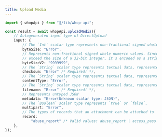 ```yaml
---
title: Upload Media
---
```


```typescript
import { whopApi } from "@/lib/whop-api";

const result = await whopApi.uploadMedia({
	// Autogenerated input type of DirectUpload
	input: {
		// The `Int` scalar type represents non-fractional signed whole numeric values. Int can represent values between -(2^31) and 2^31 - 1.
		byteSize: "Error",
		// Represents non-fractional signed whole numeric values. Since the value may
		// exceed the size of a 32-bit integer, it's encoded as a string.
		byteSizeV2: "9999999",
		// The `String` scalar type represents textual data, represented as UTF-8 character sequences. The String type is most often used by GraphQL to represent free-form human-readable text.
		checksum: "Error" /* Required! */,
		// The `String` scalar type represents textual data, represented as UTF-8 character sequences. The String type is most often used by GraphQL to represent free-form human-readable text.
		contentType: "Error",
		// The `String` scalar type represents textual data, represented as UTF-8 character sequences. The String type is most often used by GraphQL to represent free-form human-readable text.
		filename: "Error" /* Required! */,
		// Represents untyped JSON
		metadata: "Error(Unknown scalar type: JSON)",
		// The `Boolean` scalar type represents `true` or `false`.
		multipart: "Error",
		// The types of records that an attachment can be attached to
		record:
			"abuse_report" /* Valid values: abuse_report | access_pass | app | automated_messages_config | bot | bounty | bounty_submission | competition_prize | content_reward_campaign | content_reward_submission | dispute | dms_post | experience | forum_post | resolution_event_upload | review | review_report | user */ /* Required! */,
	},
});

```
